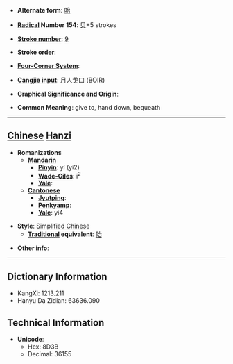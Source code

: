 * '''Alternate form''': [[貽]]

* '''[[Wiktionary:Chinese radical index| Radical]] Number 154''': [[Wiktionary:Chinese radical index 贝|贝]]+5 strokes

* '''[[Wiktionary:Chinese total strokes index|Stroke number]]''': [[Wiktionary:Chinese total strokes index 9|9]]

* '''Stroke order''': 

* '''[[Wiktionary:Chinese four corner index|Four-Corner System]]''': 

* '''[[Wiktionary:Chinese Cangjie index|Cangjie input]]''': 月人戈口 (BOIR)

* '''Graphical Significance and Origin''': 

* '''Common Meaning''': give to, hand down, bequeath

----

== [[Chinese]] [[Hanzi]] ==

* '''Romanizations'''
** '''[[Mandarin]]'''
*** '''[[Pinyin]]''': yí (yi2)
*** '''[[Wade-Giles]]''': i<sup>2</sup>
*** '''[[Yale]]''': 
** '''[[Cantonese]]'''
*** '''[[Jyutping]]''':
*** '''[[Penkyamp]]''': 
*** '''[[Yale]]''': yi4

* '''Style''': [[Simplified Chinese]] 
** '''[[Traditional Chinese|Traditional]] equivalent''': [[貽]]

* '''Other info''': 

----

== Dictionary Information ==

* KangXi: 1213.211
* Hanyu Da Zidian: 63636.090

== Technical Information ==

* '''Unicode''':
** Hex: 8D3B
** Decimal: 36155